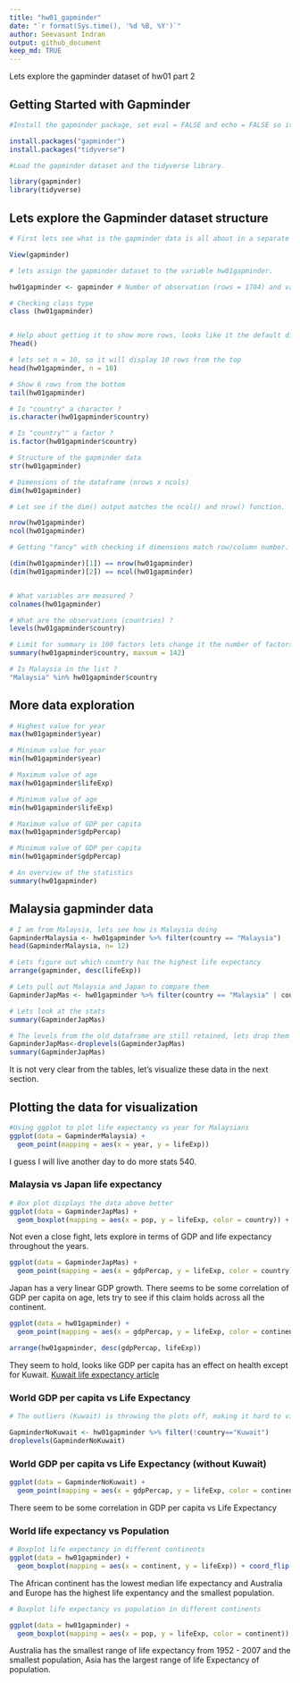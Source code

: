 ```yaml
---
title: "hw01_gapminder"
date: "`r format(Sys.time(), '%d %B, %Y')`"
author: Seevasant Indran
output: github_document
keep_md: TRUE
---
```


Lets explore the gapminder dataset of hw01 part 2

## Getting Started with Gapminder

```r
#Install the gapminder package, set eval = FALSE and echo = FALSE so it doesnt run the code everytime the script is knit. 

install.packages("gapminder")
install.packages("tidyverse")

```

```r
#Load the gapminder dataset and the tidyverse library.

library(gapminder)
library(tidyverse)

```

## Lets explore the Gapminder dataset structure

```r
# First lets see what is the gapminder data is all about in a separate window

View(gapminder) 

```

```r

# lets assign the gapminder dataset to the variable hw01gapminder.

hw01gapminder <- gapminder # Number of observation (rows = 1704) and variables (column = 6), look on the global environment

# Checking class type
class (hw01gapminder) 


# Help about getting it to show more rows, looks like it the default displays 6 rows
?head() 

# lets set n = 10, so it will display 10 rows from the top
head(hw01gapminder, n = 10) 

# Show 6 rows from the bottom
tail(hw01gapminder)

# Is "country" a character ?
is.character(hw01gapminder$country)

# Is "country"" a factor ? 
is.factor(hw01gapminder$country) 

# Structure of the gapminder data
str(hw01gapminder)

# Dimensions of the dataframe (nrows x ncols)
dim(hw01gapminder) 

# Let see if the dim() output matches the ncol() and nrow() function.

nrow(hw01gapminder)
ncol(hw01gapminder)

# Getting "fancy" with checking if dimensions match row/column number.

(dim(hw01gapminder)[1]) == nrow(hw01gapminder)
(dim(hw01gapminder)[2]) == ncol(hw01gapminder)


# What variables are measured ?
colnames(hw01gapminder)

# What are the observations (countries) ?
levels(hw01gapminder$country)

# Limit for summary is 100 factors lets change it the number of factors. Each country has data for 12 years
summary(hw01gapminder$country, maxsum = 142)

# Is Malaysia in the list ? 
"Malaysia" %in% hw01gapminder$country


```

## More data exploration

```r
# Highest value for year
max(hw01gapminder$year) 

# Minimum value for year
min(hw01gapminder$year) 
```

```r

# Maximum value of age
max(hw01gapminder$lifeExp) 

# Minimum value of age
min(hw01gapminder$lifeExp) 

```

```r

# Maximum value of GDP per capita
max(hw01gapminder$gdpPercap) 

# Minimum value of GDP per capita
min(hw01gapminder$gdpPercap) 

# An overview of the statistics
summary(hw01gapminder)

```


## Malaysia gapminder data

```r

# I am from Malaysia, lets see how is Malaysia doing
GapminderMalaysia <- hw01gapminder %>% filter(country == "Malaysia")
head(GapminderMalaysia, n= 12)
```

```r

# Lets figure out which country has the highest life expectancy 
arrange(gapminder, desc(lifeExp))

# Lets pull out Malaysia and Japan to compare them
GapminderJapMas <- hw01gapminder %>% filter(country == "Malaysia" | country == "Japan")

# Lets look at the stats
summary(GapminderJapMas)

# The levels from the old dataframe are still retained, lets drop them out and try summary() again
GapminderJapMas<-droplevels(GapminderJapMas)
summary(GapminderJapMas)
```

It is not very clear from the tables, let's visualize these data in the next section.

## Plotting the data for visualization

```r

#Using ggplot to plot life expectancy vs year for Malaysians
ggplot(data = GapminderMalaysia) + 
  geom_point(mapping = aes(x = year, y = lifeExp))

```
  

I guess I will live another day to do more stats 540. 

### Malaysia vs Japan life expectancy

```r

# Box plot displays the data above better
ggplot(data = GapminderJapMas) + 
  geom_boxplot(mapping = aes(x = pop, y = lifeExp, color = country)) + coord_flip()

```

Not even a close fight, lets explore in terms of GDP and life expectancy throughout the years.


```r
ggplot(data = GapminderJapMas) + 
  geom_point(mapping = aes(x = gdpPercap, y = lifeExp, color = country))
```

Japan has a very linear GDP growth. There seems to be some correlation of GDP per capita on age, lets try to see if this claim holds across all the continent. 


```r
ggplot(data = hw01gapminder) + 
  geom_point(mapping = aes(x = gdpPercap, y = lifeExp, color = continent))
```

```r
arrange(hw01gapminder, desc(gdpPercap, lifeExp))
```


They seem to hold, looks like GDP per capita has an effect on health except for Kuwait. [Kuwait life expectancy article](https://www.ndtv.com/world-news/average-life-expectancy-of-indians-in-kuwait-way-below-national-figures-684817)


### World GDP per capita vs Life Expectancy


```r
# The outliers (Kuwait) is throwing the plots off, making it hard to viusalize the data, lets try dropping it of out data to see if it has a more even visualization

GapminderNoKuwait <- hw01gapminder %>% filter(!country=="Kuwait")
droplevels(GapminderNoKuwait)
```

### World GDP per capita vs Life Expectancy (without Kuwait)

```r
ggplot(data = GapminderNoKuwait) + 
  geom_point(mapping = aes(x = gdpPercap, y = lifeExp, color = continent))
```

There seem to be some correlation in GDP per capita vs Life Expectancy


### World life expectancy vs Population

```r

# Boxplot life expectancy in different continents
ggplot(data = hw01gapminder) + 
  geom_boxplot(mapping = aes(x = continent, y = lifeExp)) + coord_flip()

```
The African continent has the lowest median life expectancy and Australia and Europe has the highest life expentancy and the smallest population. 


```r

# Boxplot life expectancy vs population in different continents

ggplot(data = hw01gapminder) + 
  geom_boxplot(mapping = aes(x = pop, y = lifeExp, color = continent))  + coord_flip()
```

Australia has the smallest range of life expectancy from 1952 - 2007 and the smallest population, Asia has the largest range of life Expectancy of population.
